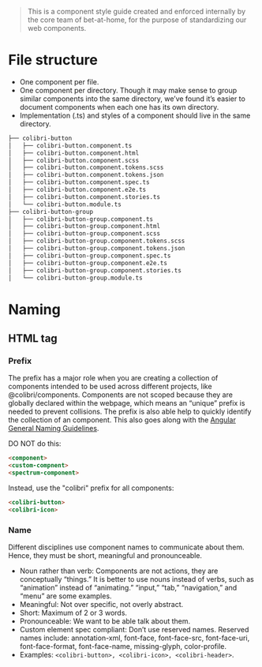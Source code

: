 
<Meta title="Guidelines/Dev Standards" />

> This is a component style guide created and enforced internally by the core team of bet-at-home, for the purpose of standardizing our web components.

# File structure

* One component per file.
* One component per directory. Though it may make sense to group similar components into the same directory, we’ve found it’s easier to document components when each one has its own directory.
* Implementation (.ts) and styles of a component should live in the same directory.

```bash
├── colibri-button
│   ├── colibri-button.component.ts
│   ├── colibri-button.component.html
│   ├── colibri-button.component.scss
│   ├── colibri-button.component.tokens.scss
│   ├── colibri-button.component.tokens.json
│   ├── colibri-button.component.spec.ts
│   ├── colibri-button.component.e2e.ts
│   ├── colibri-button.component.stories.ts
│   └── colibri-button.module.ts
├── colibri-button-group
│   ├── colibri-button-group.component.ts
│   ├── colibri-button-group.component.html
│   ├── colibri-button-group.component.scss
│   ├── colibri-button-group.component.tokens.scss
│   ├── colibri-button-group.component.tokens.json
│   ├── colibri-button-group.component.spec.ts
│   ├── colibri-button-group.component.e2e.ts
│   ├── colibri-button-group.component.stories.ts
│   └── colibri-button-group.module.ts

```
# Naming

## HTML tag

### Prefix
The prefix has a major role when you are creating a collection of components intended to be used across different projects,
like @colibri/components. Components are not scoped because they are globally declared within the webpage,
which means an “unique” prefix is needed to prevent collisions. The prefix is also able help to quickly identify the collection
of an component. This also goes along with the [Angular General Naming Guidelines](https://angular.io/guide/styleguide#general-naming-guidelines).

DO NOT do this:

```html
<component>
<custom-compnent>
<spectrum-component>
```
Instead, use the "colibri" prefix for all components:
```html
<colibri-button>
<colibri-icon>
```

### Name
Different disciplines use component names to communicate about them. Hence, they must be short, meaningful and pronounceable.

* Noun rather than verb: Components are not actions, they are conceptually “things.” It is better to use nouns instead of verbs, such as “animation” instead of “animating.” “input,” “tab,” “navigation,” and “menu” are some examples.
* Meaningful: Not over specific, not overly abstract.
* Short: Maximum of 2 or 3 words.
* Pronounceable: We want to be able talk about them.
* Custom element spec compliant: Don’t use reserved names. Reserved names include: annotation-xml, font-face, font-face-src, font-face-uri, font-face-format, font-face-name, missing-glyph, color-profile.
* Examples: `<colibri-button>, <colibri-icon>, <colibri-header>`.
